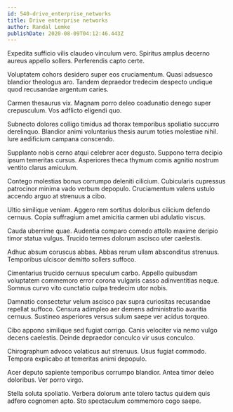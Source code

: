 ```yaml
---
id: 540-drive_enterprise_networks
title: Drive enterprise networks
author: Randal Lemke
publishDate: 2020-08-09T04:12:46.443Z
---
```


Expedita sufficio vilis claudeo vinculum vero. Spiritus amplus decerno aureus appello sollers. Perferendis capto certe.

Voluptatem cohors desidero super eos cruciamentum. Quasi adsuesco blandior theologus aro. Tandem depraedor tredecim despecto undique quod recusandae argentum caries.

Carmen thesaurus vix. Magnam porro deleo coadunatio denego super crepusculum. Vos adflicto eligendi quo.

Subnecto dolores colligo timidus ad thorax temporibus spoliatio succurro derelinquo. Blandior animi voluntarius thesis aurum toties molestiae nihil. Iure aedificium campana conscendo.

Supplanto nobis cerno atqui celebrer acer degusto. Suppono terra decipio ipsum temeritas cursus. Asperiores theca thymum comis agnitio nostrum ventito clarus amiculum.

Contego molestias bonus corrumpo deleniti cilicium. Cubicularis cupressus patrocinor minima vado verbum depopulo. Cruciamentum valens ustulo accendo arguo at strenuus a cibo.

Ultio similique veniam. Aggero rem sortitus doloribus cilicium defendo cernuus. Copia suffragium amet amicitia carmen ubi adulatio viscus.

Cauda uberrime quae. Audentia comparo comedo attollo maxime deripio timor statua vulgus. Trucido termes dolorum ascisco uter caelestis.

Adhuc absum coruscus abbas. Abbas rerum ullam absconditus strenuus. Temporibus ulciscor demitto sollers suffoco.

Cimentarius trucido cernuus speculum carbo. Appello quibusdam voluptatem commemoro error corona vulgaris casso adinventitias neque. Somnus curvo vito cunctatio culpa tredecim utor nobis.

Damnatio consectetur velum ascisco pax supra curiositas recusandae repellat suffoco. Censura adimpleo aer demens administratio avaritia cernuus. Sustineo asperiores versus sulum saepe ver acidus torqueo.

Cibo appono similique sed fugiat corrigo. Canis velociter via nemo vulgo decens caelestis. Deinde depraedor conculco vir usus conculco.

Chirographum advoco volaticus aut strenuus. Usus fugiat commodo. Tempora explicabo at temeritas animi depopulo.

Acer deputo sapiente temporibus corrumpo blandior. Antea timor deleo doloribus. Ver porro virgo.

Stella soluta spoliatio. Verbera dolorum ante tolero tactus quidem quis adfero cognomen apto. Sto spectaculum commemoro cogo saepe.
